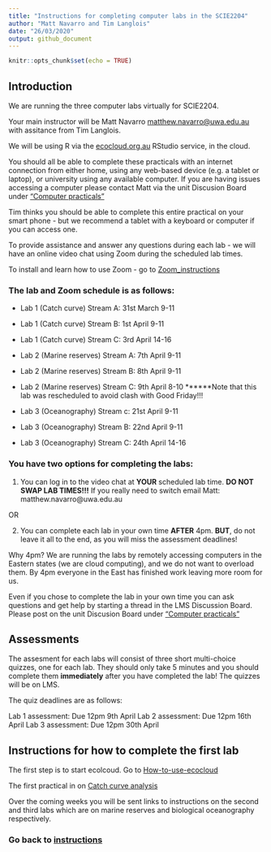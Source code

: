 ```yaml
---
title: "Instructions for completing computer labs in the SCIE2204"
author: "Matt Navarro and Tim Langlois"
date: "26/03/2020"
output: github_document
---
```


```r
knitr::opts_chunk$set(echo = TRUE)
```

## Introduction

We are running the three computer labs virtually for SCIE2204.

Your main instructor will be Matt Navarro <matthew.navarro@uwa.edu.au> with assitance from Tim Langlois.

We will be using R via the [ecocloud.org.au](https://app.ecocloud.org.au/) RStudio service, in the cloud.

You should all be able to complete these practicals with an internet connection from either home, using any web-based device (e.g. a tablet or laptop), or university using any available computer. If you are having issues accessing a computer please contact Matt via the unit Discusion Board under ["Computer practicals"](https://lms.uwa.edu.au/webapps/discussionboard/do/forum?action=list_threads&course_id=_51767_1&nav=discussion_board_entry&conf_id=_214217_1&forum_id=_232476_1)

Tim thinks you should be able to complete this entire practical on your smart phone - but we recommend a tablet with a keyboard  or computer if you can access one.

To provide assistance and answer any questions during each lab - we will have an online video chat using Zoom during the scheduled lab times.

To install and learn how to use Zoom - go to [Zoom_instructions](https://github.com/UWA-SCIE2204-Marine-Systems/1-instructions/blob/master/2-zoom-instructions.md)


### The lab and Zoom schedule is as follows:

- Lab 1 (Catch curve) Stream A: 31st March 9-11 
- Lab 1 (Catch curve) Stream B: 1st April 9-11
- Lab 1 (Catch curve) Stream C: 3rd April 14-16

- Lab 2 (Marine reserves) Stream A: 7th April 9-11
- Lab 2 (Marine reserves) Stream B: 8th April 9-11
- Lab 2 (Marine reserves) Stream C: 9th April 8-10 ******Note that this lab was rescheduled to avoid clash with Good Friday!!!

- Lab 3 (Oceanography) Stream c: 21st April 9-11
- Lab 3 (Oceanography) Stream B: 22nd April 9-11
- Lab 3 (Oceanography) Stream C: 24th April 14-16


### You have two options for completing the labs:

1. You can log in to the video chat at **YOUR** scheduled lab time. **DO NOT SWAP LAB TIMES!!!** If you really need to switch email Matt: matthew.navarro@uwa.edu.au

OR

2. You can complete each lab in your own time **AFTER** 4pm. **BUT**, do not leave it all to the end, as you will miss the assessment deadlines! 

Why 4pm? We are running the labs by remotely accessing computers in the Eastern states (we are cloud computing), and we do not want to overload them. By 4pm everyone in the East has finished work leaving more room for us.

Even if you chose to complete the lab in your own time you can ask questions and get help by starting a thread in the LMS Discussion Board. Please post on the unit Discusion Board under ["Computer practicals"](https://lms.uwa.edu.au/webapps/discussionboard/do/forum?action=list_threads&course_id=_51767_1&nav=discussion_board_entry&conf_id=_214217_1&forum_id=_232476_1)


## Assessments

The assesment for each labs will consist of three short multi-choice quizzes, one for each lab. They should only take 5 minutes and you should complete them **immediately** after you have completed the lab! The quizzes will be on LMS. 

The quiz deadlines are as follows:

Lab 1 assessment: Due 12pm 9th April
Lab 2 assessment: Due 12pm 16th April
Lab 3 assessment: Due 12pm 30th April


## Instructions for how to complete the first lab

The first step is to start ecolcoud. Go to [How-to-use-ecocloud](https://github.com/UWA-SCIE2204-Marine-Systems/1-instructions/blob/master/3-how-to-use-ecocloud.md)


The first practical in on [Catch curve analysis](https://github.com/UWA-SCIE2204-Marine-Systems/Catch-curve/blob/master/CatchCurveMarkdown.md)


Over the coming weeks you will be sent links to instructions on the second and third labs which are on marine reserves and biological oceanography respectively. 



### Go back to [instructions](https://github.com/UWA-SCIE2204-Marine-Systems/1-instructions/blob/master/README.md)





